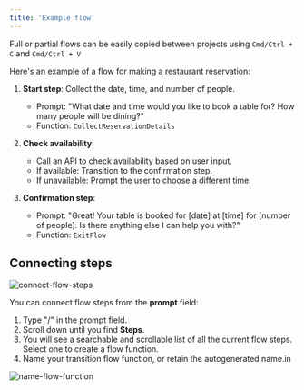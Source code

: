 ```yaml
---
title: 'Example flow'
---
```


<Tip> Full or partial flows can be easily copied between projects using `Cmd/Ctrl + C` and `Cmd/Ctrl + V` </Tip>

Here's an example of a flow for making a restaurant reservation:

1. **Start step**: Collect the date, time, and number of people.
   - Prompt: "What date and time would you like to book a table for? How many people will be dining?"
   - Function: `CollectReservationDetails`

2. **Check availability**:
   - Call an API to check availability based on user input.
   - If available: Transition to the confirmation step.
   - If unavailable: Prompt the user to choose a different time.

3. **Confirmation step**:
   - Prompt: "Great! Your table is booked for [date] at [time] for [number of people]. Is there anything else I can help you with?"
   - Function: `ExitFlow`

## Connecting steps

![connect-flow-steps](/images/connect-flow-steps.png)

You can connect flow steps from the **prompt** field:

 1. Type "/" in the prompt field.
 2. Scroll down until you find **Steps**.
 3. You will see a searchable and scrollable list of all the current flow steps. Select one to create a flow function.
 4. Name your transition flow function, or retain the autogenerated name.in

![name-flow-function](/images/add-flow-function.png)
